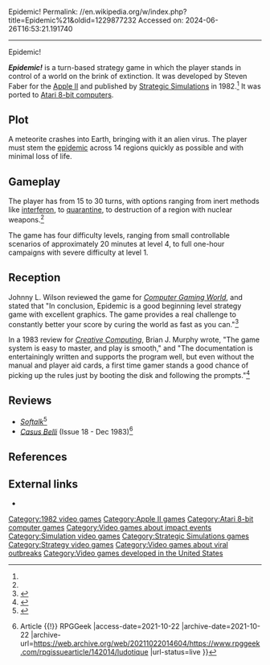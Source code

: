 Epidemic!
Permalink: //en.wikipedia.org/w/index.php?title=Epidemic%21&oldid=1229877232
Accessed on: 2024-06-26T16:53:21.191740



------
Epidemic!
{{Short description|1982 video game}}
{{more citations needed|date=June 2016}}
{{Infobox VG
|title = Epidemic!
|image =Epidemic!_Cover.jpg 
|developer = [[Strategic Simulations]] 
|publisher = [[Strategic Simulations]]
|designer = Steven Faber<ref name=giantlist>{{cite web|title=The Giant List of Classic Game Programmers|url=https://dadgum.com/giantlist/|last1=Hague|first1=James|access-date=2018-12-07|archive-date=2019-09-26|archive-url=https://web.archive.org/web/20190926043127/https://dadgum.com/giantlist/|url-status=live}}</ref>
|released = 1982<ref name=manual/>
|genre = [[Computer strategy game|Strategy]]
|modes = [[Single-player]]
|platforms = [[Apple II]], [[Atari 8-bit]]
}}

'''''Epidemic!''''' is a turn-based strategy game in which the player stands in control of a world on the brink of extinction. It was developed by Steven Faber for the [[Apple II]] and published by [[Strategic Simulations]] in 1982.<ref name=giantlist/> It was ported to [[Atari 8-bit computers]].

==Plot==
A meteorite crashes into Earth, bringing with it an alien virus. The player must stem the [[epidemic]] across 14 regions quickly as possible and with minimal loss of life.

==Gameplay==
The player has from 15 to 30 turns, with options ranging from inert methods like [[interferon]], to [[quarantine]], to destruction of a region with nuclear weapons.<ref name=manual/>

The game has four difficulty levels, ranging from small controllable scenarios of approximately 20 minutes at level 4, to full one-hour campaigns with severe difficulty at level 1.

==Reception==
Johnny L. Wilson reviewed the game for ''[[Computer Gaming World]]'', and stated that "In conclusion, Epidemic is a good beginning level strategy game with excellent graphics. The game provides a real challenge to constantly better your score by curing the world as fast as you can."<ref name="CGW9">{{cite magazine |last=Wilson |first=Johnny L. |title=Epidemic: "An Apple (or PC) a day. . ." |magazine=Computer Gaming World |date=Mar–Apr 1983 |volume=1 |issue=9 |pages=39, 46}}</ref>

In a 1983 review for ''[[Creative Computing (magazine)|Creative Computing]]'', Brian J. Murphy wrote, "The game system is easy to master, and play is smooth," and "The documentation is entertainingly written and supports the program well, but even without the manual and player aid cards, a first time gamer stands a good chance of picking up the rules just by booting the disk and following the prompts."<ref name="murphy">{{cite journal |last1=Murphy |first1=Brian J. |title=Strategy Games and Simulations From SSI |journal=Creative Computing |date=September 1983 |volume=179 |url=https://www.atarimagazines.com/creative/v9n9/179_Strategy_games_and_simula.php |access-date=2018-08-19 |archive-date=2018-05-18 |archive-url=https://web.archive.org/web/20180518200703/https://www.atarimagazines.com/creative/v9n9/179_Strategy_games_and_simula.php |url-status=live }}</ref>

==Reviews==
*''[[Softalk]]''<ref>{{cite web | url=https://archive.org/details/softalkv3n07mar1983/page/162/mode/2up | title=Softalk V3n07 Mar 1983 | date=March 1983 | publisher=Softalk }}</ref>
*''[[Casus Belli (magazine)|Casus Belli]]'' (Issue 18 - Dec 1983)<ref>{{Cite web |url=https://www.rpggeek.com/rpgissuearticle/142014/ludotique |title=Ludotique {{!}} Article {{!}} RPGGeek<!-- Bot generated title --> |access-date=2021-10-22 |archive-date=2021-10-22 |archive-url=https://web.archive.org/web/20211022014604/https://www.rpggeek.com/rpgissuearticle/142014/ludotique |url-status=live }}</ref>

==References==
{{Reflist|refs=
<ref name="manual">{{cite web |title=Epidemic! Manual |url=http://www.atarimania.com/8bit/files/SSI_Epidemic.pdf |website=Atari Mania |publisher=Strategic Simulations |date=1982 |access-date=2018-12-07 |archive-date=2018-09-27 |archive-url=https://web.archive.org/web/20180927155258/http://www.atarimania.com/8bit/files/SSI_Epidemic.pdf |url-status=live }}</ref>
}}

==External links==
*{{atarimania|id=1859}}

[[Category:1982 video games]]
[[Category:Apple II games]]
[[Category:Atari 8-bit computer games]]
[[Category:Video games about impact events]]
[[Category:Simulation video games]]
[[Category:Strategic Simulations games]]
[[Category:Strategy video games]]
[[Category:Video games about viral outbreaks]]
[[Category:Video games developed in the United States]]


{{strategy-videogame-stub}}